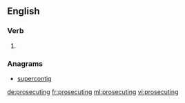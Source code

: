 ==English==

===Verb===
{{head|en}}

# {{present participle of|prosecute|lang=en}}

===Anagrams===
* [[supercontig#English|supercontig]]

[[de:prosecuting]]
[[fr:prosecuting]]
[[ml:prosecuting]]
[[vi:prosecuting]]